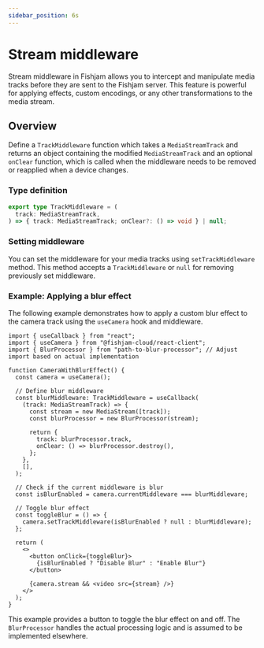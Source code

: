 ```yaml
---
sidebar_position: 6s
---
```


# Stream middleware

Stream middleware in Fishjam allows you to intercept and manipulate media tracks before they are sent to the Fishjam server.
This feature is powerful for applying effects, custom encodings, or any other transformations to the media stream.

## Overview

Define a `TrackMiddleware` function which takes a `MediaStreamTrack` and returns an object containing the modified `MediaStreamTrack`
and an optional `onClear` function, which is called when the middleware needs to be removed or reapplied when a device changes.

### Type definition

```typescript
export type TrackMiddleware = (
  track: MediaStreamTrack,
) => { track: MediaStreamTrack; onClear?: () => void } | null;
```

### Setting middleware

You can set the middleware for your media tracks using `setTrackMiddleware` method. This method accepts a `TrackMiddleware` or `null` for removing previously set middleware.

### Example: Applying a blur effect

The following example demonstrates how to apply a custom blur effect to the camera track using the `useCamera` hook and middleware.

```tsx
import { useCallback } from "react";
import { useCamera } from "@fishjam-cloud/react-client";
import { BlurProcessor } from "path-to-blur-processor"; // Adjust import based on actual implementation

function CameraWithBlurEffect() {
  const camera = useCamera();

  // Define blur middleware
  const blurMiddleware: TrackMiddleware = useCallback(
    (track: MediaStreamTrack) => {
      const stream = new MediaStream([track]);
      const blurProcessor = new BlurProcessor(stream);

      return {
        track: blurProcessor.track,
        onClear: () => blurProcessor.destroy(),
      };
    },
    [],
  );

  // Check if the current middleware is blur
  const isBlurEnabled = camera.currentMiddleware === blurMiddleware;

  // Toggle blur effect
  const toggleBlur = () => {
    camera.setTrackMiddleware(isBlurEnabled ? null : blurMiddleware);
  };

  return (
    <>
      <button onClick={toggleBlur}>
        {isBlurEnabled ? "Disable Blur" : "Enable Blur"}
      </button>

      {camera.stream && <video src={stream} />}
    </>
  );
}
```

This example provides a button to toggle the blur effect on and off. The `BlurProcessor` handles the actual processing logic and is assumed to be implemented elsewhere.
